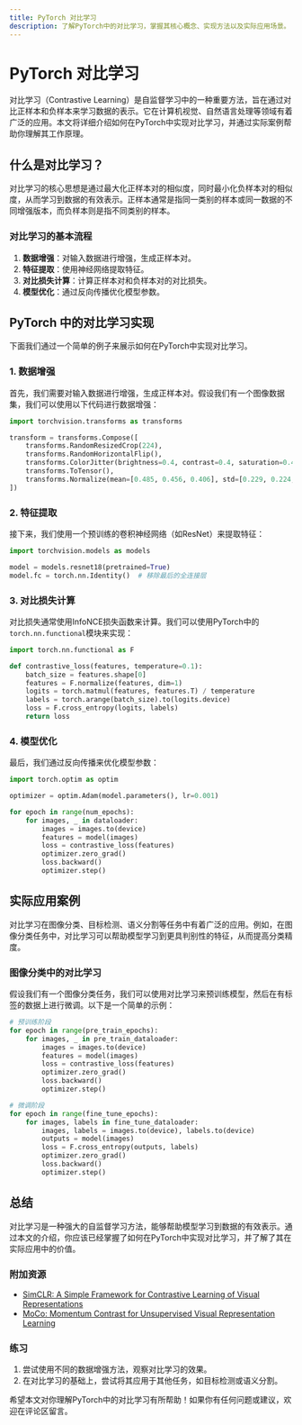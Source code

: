 ```yaml
---
title: PyTorch 对比学习
description: 了解PyTorch中的对比学习，掌握其核心概念、实现方法以及实际应用场景。
---
```


# PyTorch 对比学习

对比学习（Contrastive Learning）是自监督学习中的一种重要方法，旨在通过对比正样本和负样本来学习数据的表示。它在计算机视觉、自然语言处理等领域有着广泛的应用。本文将详细介绍如何在PyTorch中实现对比学习，并通过实际案例帮助你理解其工作原理。

## 什么是对比学习？

对比学习的核心思想是通过最大化正样本对的相似度，同时最小化负样本对的相似度，从而学习到数据的有效表示。正样本通常是指同一类别的样本或同一数据的不同增强版本，而负样本则是指不同类别的样本。

### 对比学习的基本流程

1. **数据增强**：对输入数据进行增强，生成正样本对。
2. **特征提取**：使用神经网络提取特征。
3. **对比损失计算**：计算正样本对和负样本对的对比损失。
4. **模型优化**：通过反向传播优化模型参数。

## PyTorch 中的对比学习实现

下面我们通过一个简单的例子来展示如何在PyTorch中实现对比学习。

### 1. 数据增强

首先，我们需要对输入数据进行增强，生成正样本对。假设我们有一个图像数据集，我们可以使用以下代码进行数据增强：

```python
import torchvision.transforms as transforms

transform = transforms.Compose([
    transforms.RandomResizedCrop(224),
    transforms.RandomHorizontalFlip(),
    transforms.ColorJitter(brightness=0.4, contrast=0.4, saturation=0.4, hue=0.1),
    transforms.ToTensor(),
    transforms.Normalize(mean=[0.485, 0.456, 0.406], std=[0.229, 0.224, 0.225])
])
```

### 2. 特征提取

接下来，我们使用一个预训练的卷积神经网络（如ResNet）来提取特征：

```python
import torchvision.models as models

model = models.resnet18(pretrained=True)
model.fc = torch.nn.Identity()  # 移除最后的全连接层
```

### 3. 对比损失计算

对比损失通常使用InfoNCE损失函数来计算。我们可以使用PyTorch中的`torch.nn.functional`模块来实现：

```python
import torch.nn.functional as F

def contrastive_loss(features, temperature=0.1):
    batch_size = features.shape[0]
    features = F.normalize(features, dim=1)
    logits = torch.matmul(features, features.T) / temperature
    labels = torch.arange(batch_size).to(logits.device)
    loss = F.cross_entropy(logits, labels)
    return loss
```

### 4. 模型优化

最后，我们通过反向传播来优化模型参数：

```python
import torch.optim as optim

optimizer = optim.Adam(model.parameters(), lr=0.001)

for epoch in range(num_epochs):
    for images, _ in dataloader:
        images = images.to(device)
        features = model(images)
        loss = contrastive_loss(features)
        optimizer.zero_grad()
        loss.backward()
        optimizer.step()
```

## 实际应用案例

对比学习在图像分类、目标检测、语义分割等任务中有着广泛的应用。例如，在图像分类任务中，对比学习可以帮助模型学习到更具判别性的特征，从而提高分类精度。

### 图像分类中的对比学习

假设我们有一个图像分类任务，我们可以使用对比学习来预训练模型，然后在有标签的数据上进行微调。以下是一个简单的示例：

```python
# 预训练阶段
for epoch in range(pre_train_epochs):
    for images, _ in pre_train_dataloader:
        images = images.to(device)
        features = model(images)
        loss = contrastive_loss(features)
        optimizer.zero_grad()
        loss.backward()
        optimizer.step()

# 微调阶段
for epoch in range(fine_tune_epochs):
    for images, labels in fine_tune_dataloader:
        images, labels = images.to(device), labels.to(device)
        outputs = model(images)
        loss = F.cross_entropy(outputs, labels)
        optimizer.zero_grad()
        loss.backward()
        optimizer.step()
```

## 总结

对比学习是一种强大的自监督学习方法，能够帮助模型学习到数据的有效表示。通过本文的介绍，你应该已经掌握了如何在PyTorch中实现对比学习，并了解了其在实际应用中的价值。

### 附加资源

- [SimCLR: A Simple Framework for Contrastive Learning of Visual Representations](https://arxiv.org/abs/2002.05709)
- [MoCo: Momentum Contrast for Unsupervised Visual Representation Learning](https://arxiv.org/abs/1911.05722)

### 练习

1. 尝试使用不同的数据增强方法，观察对比学习的效果。
2. 在对比学习的基础上，尝试将其应用于其他任务，如目标检测或语义分割。

希望本文对你理解PyTorch中的对比学习有所帮助！如果你有任何问题或建议，欢迎在评论区留言。